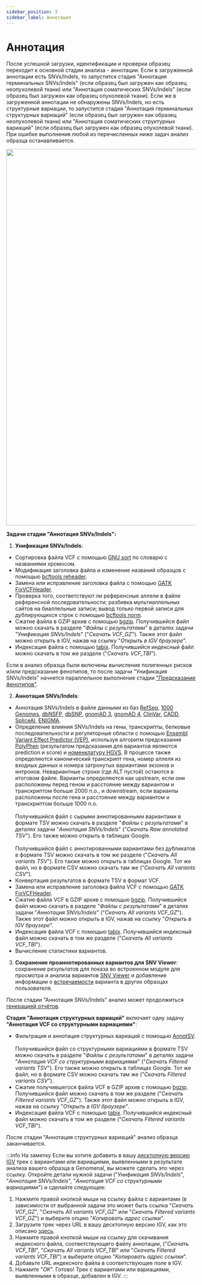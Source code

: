 ```yaml
---
sidebar_position: 3
sidebar_label: Аннотация
---
```


# Аннотация

После успешной загрузки, идентификации и проверки образец переходит к основной стадии анализа - аннотации.
Если в загруженной аннотации есть SNVs/Indels, то запустится стадия "Аннотация герминальных SNVs/Indels" (если
образец был загружен как образец неопухолевой ткани) или "Аннотация соматических SNVs/Indels" (если образец
был загружен как образец опухолевой ткани). Если же в загруженной аннотации не обнаружены SNVs/Indels,
но есть структурные вариации, то запустится стадия "Аннотация герминальных структурных вариаций" (если
образец был загружен как образец неопухолевой ткани) или "Аннотация соматических структурных вариаций" (если
образец был загружен как образец опухолевой ткани).
При ошибке выполнения любой из перечисленных ниже задач анализ образца останавливается.

<p align="center">
<img src={require('/img/rus/vcf_annotation.png').default} width="1000"/>
</p>

**Задачи стадии "Аннотация SNVs/Indels":**
1. **Унификация SNVs/Indels**:
- Сортировка файла VCF с
помощью [GNU sort](https://www.gnu.org/software/coreutils/manual/html_node/sort-invocation.html) по словарю
c названиями хромосом.
- Модификация заголовка файла и изменение названий образцов
с помощью [bcftools reheader](https://samtools.github.io/bcftools/bcftools.html#reheader).
- Замена или исправление заголовка файла
с помощью [GATK FixVCFHeader](https://gatk.broadinstitute.org/hc/en-us/articles/360037428851-FixVcfHeader-Picard-).
- Проверка того, соответствуют ли референсные аллели в файле
референсной последовательности; разбивка мультиаллельных сайтов на биаллельные записи;
вывод только первой записи для дублирующихся строк
с помощью [bcftools norm](https://samtools.github.io/bcftools/bcftools.html#norm).
- Сжатие файла в GZIP архив с помощью [bgzip](http://www.htslib.org/doc/bgzip.html).
Получившийся файл можно скачать в разделе "*Файлы с результатами*" в деталях задачи "*Унификация SNVs/Indels*"
("*Скачать VCF_GZ*"). Также этот файл можно открыть в IGV, нажав на ссылку "*Открыть в IGV браузере*".
- Индексация файла с помощью [tabix](http://www.htslib.org/doc/tabix.html).
Получившийся индексный файл можно скачать в том же разделе ("*Скачать VCF_TBI*").

Если в анализ образца были включены вычисление полигенных рисков и/или предсказание фенотипов, то
после задачи "Унификация SNVs/Indels" начнется параллельное выполнение
стадии ["Предсказание фенотипов"](/results/workflow-details/vcf-analysis/phenotypes).

2. **Аннотация SNVs/Indels**:
- Аннотация SNVs/Indels в файле данными из баз [RefSeq](https://www.ncbi.nlm.nih.gov/refseq/),
[1000 Genomes](https://www.internationalgenome.org/), [dbNSFP](https://sites.google.com/site/jpopgen/dbNSFP),
[dbSNP](https://www.ncbi.nlm.nih.gov/snp/), [gnomAD 3](https://gnomad.broadinstitute.org/news/2020-10-gnomad-v3-1/),
[gnomAD 4](https://gnomad.broadinstitute.org/),
[ClinVar](https://preview.ncbi.nlm.nih.gov/clinvar/), [CADD](https://cadd.gs.washington.edu/),
[SpliceAI](https://spliceailookup.broadinstitute.org/), [ENIGMA](https://enigmaconsortium.org/).
- Определение влияния SNVs/Indels на гены, транскрипты, белковые последовательности и регуляторные
области с помощью [Ensembl Variant Effect Predictor (VEP)](https://www.ensembl.org/info/docs/tools/vep/index.html),
используя
алгоритм предсказания [PolyPhen](http://genetics.bwh.harvard.edu/pph2/) (результатом предсказания
для вариантов являются prediction и score) и [номенклатуру HGVS](https://varnomen.hgvs.org/).
В процессе также определяются канонический транскрипт гена,
номер аллеля из входных данных и номера затронутых вариантами экзонов и интронов. Невариантные строки
(где ALT пустой) остаются в итоговом файле.
Варианты определяются как upstream, если они расположены перед геном и расстояние между вариантом
и транскриптом больше 2000 п.о., и downstream, если варианты расположены после гена и расстояние между
вариантом и транскриптом больше 1000 п.о.<br></br>
Получившийся файл с сырыми аннотированными вариантами в формате TSV можно скачать в
разделе "*Файлы с результатами*" в деталях задачи "*Аннотация SNVs/Indels*" ("*Скачать Raw annotated TSV*").
Его также можно открыть в таблицах Google.<br></br>
Получившийся файл с аннотированными вариантами без дубликатов в формате TSV можно скачать в
том же разделе ("*Скачать All variants TSV*"). Его также можно открыть в таблицах Google.
Тот же файл, но в формате CSV можно скачать там же ("*Скачать All variants CSV*").
- Конвертация результатов в формате TSV в формат VCF.
- Замена или исправление заголовка файла VCF
с помощью [GATK FixVCFHeader](https://gatk.broadinstitute.org/hc/en-us/articles/360037428851-FixVcfHeader-Picard-).
- Сжатие файла VCF в GZIP архив с помощью [bgzip](http://www.htslib.org/doc/bgzip.html).
Получившийся файл можно скачать в разделе "*Файлы с результатами*" в деталях задачи "*Аннотация SNVs/Indels*"
("*Скачать All variants VCF_GZ*"). Также этот файл можно открыть в IGV, нажав на ссылку "*Открыть в IGV браузере*".
- Индексация файла VCF с помощью [tabix](http://www.htslib.org/doc/tabix.html).
Получившийся индексный файл можно скачать в том же разделе ("*Скачать All variants VCF_TBI*").
- Вычисление статистики вариантов.
3. **Сохранение проаннотированных вариантов для SNV Viewer**: сохранение результатов
для показа во встроенном модуле для просмотра и анализа
вариантов [SNV Viewer](/results/main/snvs-indels/variant-viewer) и
добавление информации о [встречаемости](/results/main/snvs-indels/snv-details-page#occurrences) варианта в
других образцах пользователя.

После стадии "Аннотация SNVs/Indels" анализ может
продолжиться [генерацией отчётов](/results/workflow-details/vcf-analysis/report_generation).

**Стадия "Аннотация структурных вариаций"** включает одну задачу **"Аннотация VCF со структурными вариациями"**:
- Фильтрация и аннотация структурных вариаций с помощью [AnnotSV](https://lbgi.fr/AnnotSV/).<br></br>
Получившийся файл со структурными вариациями в формате TSV можно скачать в
разделе "*Файлы с результатами*" в деталях задачи "*Аннотация VCF со структурными вариациями*"
("*Скачать Filtered variants TSV*"). Его также можно открыть в таблицах Google.
Тот же файл, но в формате CSV можно скачать там же ("*Скачать Filtered variants CSV*").
- Сжатие получившегося файла VCF в GZIP архив с помощью [bgzip](http://www.htslib.org/doc/bgzip.html).
Получившийся файл можно скачать в том же разделе ("*Скачать Filtered variants VCF_GZ*"). Также этот файл можно
открыть в IGV, нажав на ссылку "*Открыть в IGV браузере*".
- Индексация файла VCF с помощью [tabix](http://www.htslib.org/doc/tabix.html).
Получившийся индексный файл можно скачать в том же разделе ("*Скачать Filtered variants VCF_TBI*").

После стадии "Аннотация структурных вариаций" анализ образца заканчивается.

:::info На заметку
Если вы хотите добавить в вашу [десктопную версию IGV](https://igv.org/doc/desktop/) трек с вариантами или вариациями,
выявленными в результате анализа вашего образца в Genomenal, вы можете сделать это через ссылку.
Откройте детали нужной задачи ("*Унификация SNVs/Indels*", "*Аннотация SNVs/Indels*",
"*Аннотация VCF со структурными вариациями*") и сделайте следующее:
1. Нажмите правой кнопкой мыши на ссылку файла с вариантами (в зависимости от выбранной задачи это может быть ссылка
"*Скачать VCF_GZ*", "*Скачать All variants VCF_GZ*" или "*Скачать Filtered variants VCF_GZ*")
и выберите опцию "*Копировать адрес ссылки*".
2. Загрузите трек через URL в вашу десктопную версию IGV, как это
описано [здесь](https://igv.org/doc/desktop/#UserGuide/loading_data/).
3. Нажмите правой кнопкой мыши на ссылку для скачивания индексного файла, соответствующего файлу аннотации,
("*Скачать VCF_TBI*", "*Скачать All variants VCF_TBI*" или "*Скачать Filtered variants VCF_TBI*") и
выберите опцию "*Копировать адрес ссылки*".
4. Добавьте URL индексного файла в соответствующее поле в IGV.
5. Нажмите "*OK*". Готово! Трек с вариантами или вариациями, выявленными в образце, добавлен в IGV.
:::
